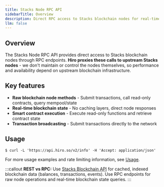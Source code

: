 ```yaml
---
title: Stacks Node RPC API
sidebarTitle: Overview
description: Direct RPC access to Stacks blockchain nodes for real-time data and operations.
llm: false
---
```


## Overview

The Stacks Node RPC API provides direct access to Stacks blockchain nodes through RPC endpoints. **Hiro proxies these calls to upstream Stacks nodes** - we don't maintain or control the nodes themselves, so performance and availability depend on upstream blockchain infrastructure.

## Key features

- **Raw blockchain node methods** - Submit transactions, call read-only contracts, query mempool/state
- **Real-time blockchain state** - No caching layers, direct node responses
- **Smart contract execution** - Execute read-only functions and retrieve contract state
- **Transaction broadcasting** - Submit transactions directly to the network

## Usage

```terminal
$ curl -L 'https://api.hiro.so/v2/info' -H 'Accept: application/json'
```

For more usage examples and rate limiting information, see [Usage](/apis/stacks-node-rpc-api/usage).

:::callout
**REST vs RPC:** Use [Stacks Blockchain API](/apis/stacks-blockchain-api) for cached, indexed blockchain data (balances, transactions, events). Use RPC endpoints for raw node operations and real-time blockchain state queries.
:::